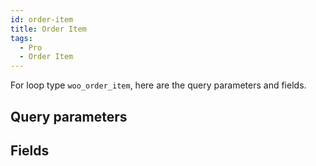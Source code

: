 ```yaml
---
id: order-item
title: Order Item
tags:
  - Pro
  - Order Item
---
```


For loop type `woo_order_item`, here are the query parameters and fields.

## Query parameters

<QueryArgsList args={json.query_args} />

## Fields

<FieldsList fields={json.fields} />
